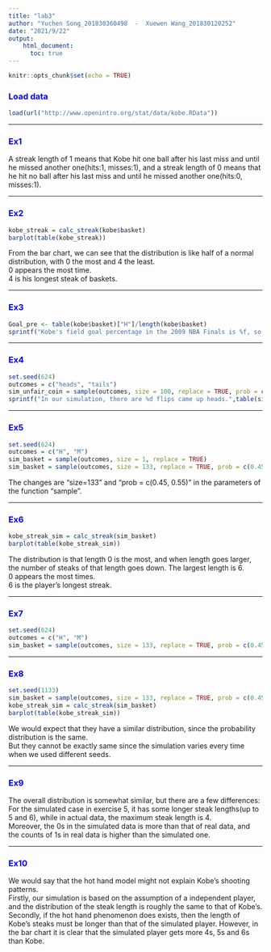 ---
title: "lab3"
author: "Yuchen Song_201830360498  -  Xuewen Wang_201830120252"
date: "2021/9/22"
output: 
    html_document:
      toc: true
---

```{r setup, include=FALSE}
knitr::opts_chunk$set(echo = TRUE)
```

### <font color=blue>Load data</font>
```{r}
load(url("http://www.openintro.org/stat/data/kobe.RData"))
```

***
### <font color=blue>Ex1</font>
A streak length of 1 means that Kobe hit one ball after his last miss and until he missed another one(hits:1, misses:1), and a streak length of 0 means that he hit no ball after his last miss and until he missed another one(hits:0, misses:1).

***
### <font color=blue>Ex2</font>
```{r echo=FALSE}
kobe_streak = calc_streak(kobe$basket)
barplot(table(kobe_streak))
```
  
From the bar chart, we can see that the distribution is like half of a normal distribution, with 0 the most and 4 the least.  
0 appears the most time.  
4 is his longest steak of baskets.  

***
### <font color=blue>Ex3</font>
```{r}
Goal_pre <- table(kobe$basket)["H"]/length(kobe$basket)
sprintf("Kobe's field goal percentage in the 2009 NBA Finals is %f, so the difference is %f",Goal_pre, Goal_pre-0.45)
```

***
### <font color=blue>Ex4</font>
```{r}
set.seed(624)
outcomes = c("heads", "tails")
sim_unfair_coin = sample(outcomes, size = 100, replace = TRUE, prob = c(0.2, 0.8))
sprintf("In our simulation, there are %d flips came up heads.",table(sim_unfair_coin)["heads"])
```

***
### <font color=blue>Ex5</font>
```{r}
set.seed(624)
outcomes = c("H", "M")
sim_basket = sample(outcomes, size = 1, replace = TRUE)
sim_basket = sample(outcomes, size = 133, replace = TRUE, prob = c(0.45, 0.55))
```
The changes are "size=133" and "prob = c(0.45, 0.55)" in the parameters of the function "sample".  

***
### <font color=blue>Ex6</font>
```{r}
kobe_streak_sim = calc_streak(sim_basket)
barplot(table(kobe_streak_sim))
```
  
The distribution is that length 0 is the most, and when length goes larger, the number of steaks of that length goes down. The largest length is 6.  
0 appears the most times.  
6 is the player’s longest streak.  

***
### <font color=blue>Ex7</font>
```{r}
set.seed(624)
outcomes = c("H", "M")
sim_basket = sample(outcomes, size = 133, replace = TRUE, prob = c(0.45, 0.55))
```

***
### <font color=blue>Ex8</font>
```{r}
set.seed(1133)
sim_basket = sample(outcomes, size = 133, replace = TRUE, prob = c(0.45, 0.55))
kobe_streak_sim = calc_streak(sim_basket)
barplot(table(kobe_streak_sim))
```
  
We would expect that they have a similar distribution, since the probability distribution is the same.  
But they cannot be exactly same since the simulation varies every time when we used different seeds.  

***
### <font color=blue>Ex9</font>
The overall distribution is somewhat similar, but there are a few differences:  
For the simulated case in exercise 5, it has some longer steak lengths(up to 5 and 6), while in actual data, the maximum steak length is 4.  
Moreover, the 0s in the simulated data is more than that of real data, and the counts of  1s in real data is higher than the simulated one.   

***
### <font color=blue>Ex10</font>
We would say that the hot hand model might not explain Kobe's shooting patterns.  
Firstly, our simulation is based on the assumption of a independent player, and the distribution of the steak length is roughly the same to that of Kobe's.  
Secondly, if the hot hand phenomenon does exists, then the length of Kobe's steaks must be longer than that of the simulated player. However, in the bar chart it is clear that the simulated player gets more 4s, 5s and 6s than Kobe. 